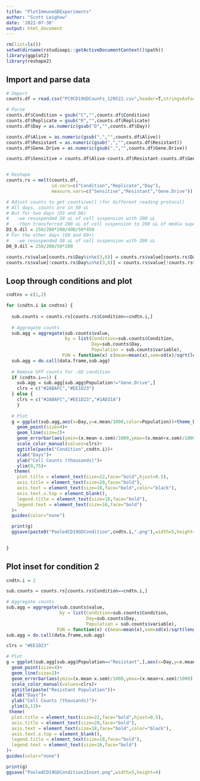 ```yaml
---
title: "PlotImmuneGDExperiments"
author: "Scott Leighow"
date: '2022-07-30'
output: html_document
---
```


```r
rm(list=ls())
setwd(dirname(rstudioapi::getActiveDocumentContext()$path))
library(ggplot2)
library(reshape2)
```


## Import and parse data

```r
# Import
counts.df = read.csv("PC9CD19GDCounts_120522.csv",header=T,stringsAsFactors=F)

# Parse
counts.df$Condition = gsub("C","",counts.df$Condition)
counts.df$Replicate = gsub("R","",counts.df$Replicate)
counts.df$Day = as.numeric(gsub("D","",counts.df$Day))

counts.df$Alive = as.numeric(gsub(",","",counts.df$Alive))
counts.df$Resistant = as.numeric(gsub(",","",counts.df$Resistant))
counts.df$Gene.Drive = as.numeric(gsub(",","",counts.df$Gene.Drive))

counts.df$Sensitive = counts.df$Alive-counts.df$Resistant-counts.df$Gene.Drive


# Reshape
counts.rs = melt(counts.df,
                 id.vars=c("Condition","Replicate","Day"),
                 measure.vars=c("Sensitive","Resistant","Gene.Drive"))

# Adjust counts to get counts/well (for different reading protocol)
# All days, counts are in 50 uL
# But for two days (D3 and D6)
#   -we resuspended 50 uL of cell suspension with 200 uL
#   -then transferred 200 uL of cell suspension to 200 uL of media supernatant, which shouldn't have any live cells
D3_6.dil = 250/200*200/400/50*450
# For the other days (D0 and D9+)
#   -we resuspended 50 uL of cell suspension with 200 uL
D0_9.dil = 250/200/50*200

counts.rs$value[counts.rs$Day%in%c(3,6)] = counts.rs$value[counts.rs$Day%in%c(3,6)]*D3_6.dil
counts.rs$value[!counts.rs$Day%in%c(3,6)] = counts.rs$value[!counts.rs$Day%in%c(3,6)]*D0_9.dil


```

## Loop through conditions and plot

```r

cndtns = c(1,2)

for (cndtn.i in cndtns) {
  
  sub.counts = counts.rs[counts.rs$Condition==cndtn.i,]
  
  # Aggregate counts
  sub.agg = aggregate(sub.counts$value,
                      by = list(Condition=sub.counts$Condition,
                                Day=sub.counts$Day,
                                Population = sub.counts$variable),
                     FUN = function(x) c(mean=mean(x),sem=sd(x)/sqrt(length(x))))
  sub.agg = do.call(data.frame,sub.agg)
  
  # Remove GFP counts for -GD condition
  if (cndtn.i==1) {
    sub.agg = sub.agg[sub.agg$Population!="Gene.Drive",]
    clrs = c("#2ABAFC","#EE1D23")
  } else {
    clrs = c("#2ABAFC","#EE1D23","#1AD31A")
    }
  
  # Plot
  g = ggplot(sub.agg,aes(x=Day,y=x.mean/1000,color=Population))+theme_bw()+
    geom_point(size=4)+
    geom_line(size=2)+
    geom_errorbar(aes(ymin=(x.mean-x.sem)/1000,ymax=(x.mean+x.sem)/1000),width=0.5,size=1.25)+
    scale_color_manual(values=clrs)+
    ggtitle(paste("Condition",cndtn.i))+
    xlab("Days")+
    ylab("Cell Counts (thousands)")+
    ylim(0,75)+
   theme(
    plot.title = element_text(size=22,face="bold",hjust=0.5),
    axis.title = element_text(size=20,face="bold"),
    axis.text = element_text(size=18,face="bold",color="black"),
    axis.text.x.top = element_blank(),
    legend.title = element_text(size=18,face="bold"),
    legend.text = element_text(size=16,face="bold")
  )+
  guides(color="none")

  print(g)
  ggsave(paste0("PooledCD19GDCondition",cndtn.i,".png"),width=5,height=5)

  
}
```

## Plot inset for condition 2

```r

cndtn.i = 2

sub.counts = counts.rs[counts.rs$Condition==cndtn.i,]

# Aggregate counts
sub.agg = aggregate(sub.counts$value,
                    by = list(Condition=sub.counts$Condition,
                              Day=sub.counts$Day,
                              Population = sub.counts$variable),
                   FUN = function(x) c(mean=mean(x),sem=sd(x)/sqrt(length(x))))
sub.agg = do.call(data.frame,sub.agg)

clrs = "#EE1D23"

# Plot
g = ggplot(sub.agg[sub.agg$Population=="Resistant",],aes(x=Day,y=x.mean/1000,color=Population))+theme_bw()+
  geom_point(size=4)+
  geom_line(size=2)+
  geom_errorbar(aes(ymin=(x.mean-x.sem)/1000,ymax=(x.mean+x.sem)/1000),width=0.5,size=1.25)+
  scale_color_manual(values=clrs)+
  ggtitle(paste("Resistant Population"))+
  xlab("Days")+
  ylab("Cell Counts (thousands)")+
  ylim(0,13)+
 theme(
  plot.title = element_text(size=22,face="bold",hjust=0.5),
  axis.title = element_text(size=20,face="bold"),
  axis.text = element_text(size=18,face="bold",color="black"),
  axis.text.x.top = element_blank(),
  legend.title = element_text(size=18,face="bold"),
  legend.text = element_text(size=16,face="bold")
)+
guides(color="none")

print(g)
ggsave("PooledCD19GDCondition2Inset.png",width=5,height=4)


```

